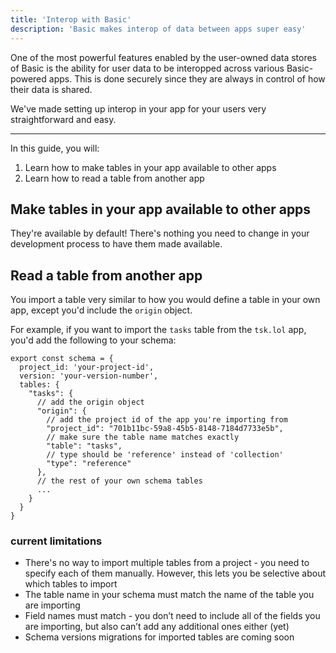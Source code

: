 ```yaml
---
title: 'Interop with Basic'
description: 'Basic makes interop of data between apps super easy'
---
```

One of the most powerful features enabled by the user-owned data stores of Basic is the ability for user data to be interopped across various Basic-powered apps. 
This is done securely since they are always in control of how their data is shared.

We've made setting up interop in your app for your users very straightforward and easy.

---
In this guide, you will:
1. Learn how to make tables in your app available to other apps
2. Learn how to read a table from another app

## Make tables in your app available to other apps
They're available by default! There's nothing you need to change in your development process to have them made available.

## Read a table from another app
You import a table very similar to how you would define a table in your own app, except you'd include the `origin` object.

For example, if you want to import the `tasks` table from the `tsk.lol` app, you'd add the following to your schema:

```tsx
export const schema = {
  project_id: 'your-project-id',
  version: 'your-version-number',
  tables: {
    "tasks": {
      // add the origin object
      "origin": {
        // add the project id of the app you're importing from
        "project_id": "701b11bc-59a8-45b5-8148-7184d7733e5b",
        // make sure the table name matches exactly
        "table": "tasks",
        // type should be 'reference' instead of 'collection'
        "type": "reference"
      },
      // the rest of your own schema tables
      ...
    }
  }
}
```

### current limitations

- There's no way to import multiple tables from a project - you need to specify each of them manually. However, this lets you be selective about which tables to import
- The table name in your schema must match the name of the table you are importing
- Field names must match - you don’t need to include all of the fields you are importing, but also can’t add any additional ones either (yet)
- Schema versions migrations for imported tables are coming soon